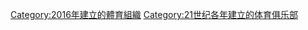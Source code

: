 {{Cat topic in year| topic=建立的體育俱樂部| year=2016}}

[[Category:2016年建立的體育組織|Category:2016年建立的體育組織]]
[[Category:21世纪各年建立的体育俱乐部|Category:21世纪各年建立的体育俱乐部]]